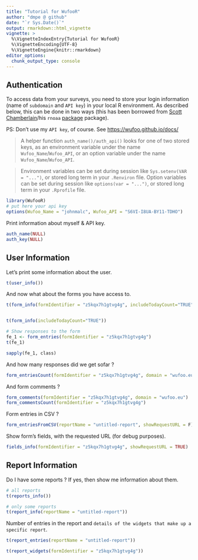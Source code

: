 ```yaml
---
title: "Tutorial for WufooR"
author: "dmpe @ github"
date: "`r Sys.Date()`"
output: rmarkdown::html_vignette
vignette: >
  %\VignetteIndexEntry{Tutorial for WufooR}
  %\VignetteEncoding{UTF-8}
  %\VignetteEngine{knitr::rmarkdown}
editor_options: 
  chunk_output_type: console
---
```


## Authentication

To access data from your surveys, you need to store your login information (name of `subdomain` and `API key`) in your local R environment. As described below, this can be done in two ways (this has been borrowed from [Scott Chamberlain](https://github.com/sckott)/his `rnoaa` [package](https://github.com/ropensci/rnoaa/) package).

PS: Don't use my `API key`, of course. See <https://wufoo.github.io/docs/>

> A helper function `auth_name()/auth_api()` looks for one of two stored keys, as an
environment variable under the name `Wufoo_Name`/`Wufoo_API`, or an option variable under the name
`Wufoo_Name`/`Wufoo_API`. 

> Environment variables can be set during session like `Sys.setenv(VAR = "...")`,
or stored long term in your `.Renviron` file. Option variables can be set during session
like `options(var = "...")`, or stored long term in your `.Rprofile` file.

```r
library(WufooR)
# put here your api key
options(Wufoo_Name = "johnmalc", Wufoo_API = "S6VI-I8UA-BY11-TDHO")
```

Print information about myself & API key.

```r
auth_name(NULL)
auth_key(NULL)
```

## User Information
 
Let's print some information about the user.

```r
t(user_info())
```

And now what about the forms you have access to.

```r
t(form_info(formIdentifier = "z5kqx7h1gtvg4g", includeTodayCount="TRUE"))


t(form_info(includeTodayCount="TRUE"))

# Show responses to the form
fe_1 <- form_entries(formIdentifier = "z5kqx7h1gtvg4g")
t(fe_1)

sapply(fe_1, class)
```

And how many responses did we get sofar ?

```r
form_entriesCount(formIdentifier = "z5kqx7h1gtvg4g", domain = "wufoo.eu")
```

And form comments ?

```r
form_comments(formIdentifier = "z5kqx7h1gtvg4g", domain = "wufoo.eu")
form_commentsCount(formIdentifier = "z5kqx7h1gtvg4g")
```

Form entries in CSV ?

```r
form_entriesFromCSV(reportName = "untitled-report", showRequestURL = F)
```

Show form's fields, with the requested URL (for debug purposes).

```r
fields_info(formIdentifier = "z5kqx7h1gtvg4g", showRequestURL = TRUE)
```

## Report Information

Do I have some reports ? If yes, then show me information about them.

```r
# all reports
t(reports_info())

# only some reports
t(report_info(reportName = "untitled-report"))
```

Number of entries in the report and `details of the widgets that make up a specific report`.

```r
t(report_entries(reportName = "untitled-report"))

t(report_widgets(formIdentifier = "z5kqx7h1gtvg4g"))
```

